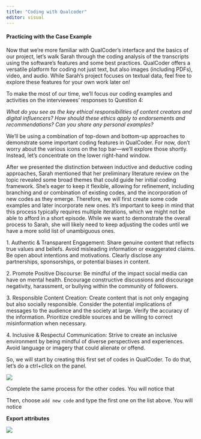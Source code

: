 ```yaml
---
title: "Coding with Qualcoder"
editor: visual
---
```


#### Practicing with the Case Example

Now that we’re more familiar with QualCoder’s interface and the basics of our project, let’s walk Sarah through the coding analysis of the transcripts using the software’s features and some best practices. QualCoder offers a versatile platform for coding not just text, but also images (including PDFs), video, and audio. While Sarah's project focuses on textual data, feel free to explore these features for your own work later on!

To make the most of our time, we’ll focus our coding examples and activities on the interviewees' responses to Question 4:

*What do you see as the key ethical responsibilities of content creators and digital influencers? How should these ethics apply to endorsements and recommendations? Can you share any personal examples?*

We’ll be using a combination of top-down and bottom-up approaches to demonstrate some important coding features in QualCoder. For now, don’t worry about the various icons on the top bar—we’ll explore those shortly. Instead, let’s concentrate on the lower right-hand window.

After we presented the distinction between inductive and deductive coding approaches, Sarah mentioned that her preliminary literature review on the topic revealed some broad themes that could guide her initial coding framework. She’s eager to keep it flexible, allowing for refinement, including branching and or combination of existing codes, and the incorporation of new codes as they emerge. Therefore, we will first create some code examples and later incorporate new ones. It’s important to keep in mind that this process typically requires multiple iterations, which we might not be able to afford in a short episode. While we want to demonstrate the overall process to Sarah, she will likely need to keep adjusting the codes until we have a more solid list of unambiguous ones.

1\. Authentic & Transparent Engagement: Share genuine content that reflects true values and beliefs. Avoid misleading information or exaggerated claims. Be open about intentions and motivations. Clearly disclose any partnerships, sponsorships, or potential biases in content.

2\. Promote Positive Discourse: Be mindful of the impact social media can have on mental health. Encourage constructive discussions and discourage negativity, harassment, or bullying within the community of followers.

3\. Responsible Content Creation: Create content that is not only engaging but also socially responsible. Consider the potential implications of messages to the audience and the society at large. Verify the accuracy of the information. Prioritize credible sources and be willing to correct misinformation when necessary.

4\. Inclusive & Respectul Communication: Strive to create an inclusive environment by being mindful of diverse perspectives and experiences. Avoid language or imagery that could alienate or offend.

So, we will start by creating this first set of codes in QualCoder. To do that, let's do a ctrl+click on the panel.

![](images/new-code.png)

Complete the same process for the other codes. You will notice that

Then, choose `add new code` and type the first one on the list above. You will notice

**Export attributes**

![](images/export-attributes-csv.png)
